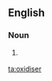 ==English==

===Noun===
{{en-noun}}

# {{British}} {{alternative spelling of|oxidizer}}

[[ta:oxidiser]]